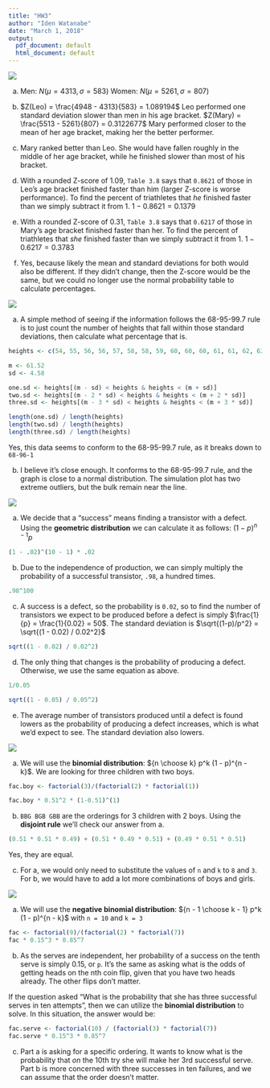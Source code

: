 ```yaml
---
title: "HW3"
author: "Iden Watanabe"
date: "March 1, 2018"
output:
  pdf_document: default
  html_document: default
---
```


![](D:/Grad School/2018 Spring/DATA 606/hw_img/3_4.png)

(a) Men: $N(\mu = 4313, \sigma = 583)$
    Women: $N(\mu = 5261, \sigma = 807)$
    
(b) $Z(Leo) = \frac{4948 - 4313}{583} = 1.089194$
    Leo performed one standard deviation slower than men in his age bracket.
    $Z(Mary) = \frac{5513 - 5261}{807} = 0.3122677$
    Mary performed closer to the mean of her age bracket, making her the better performer.
    
(c) Mary ranked better than Leo.  She would have fallen roughly in the middle of her age bracket, while he finished slower than most of his bracket.

(d) With a rounded Z-score of 1.09, `Table 3.8` says that `0.8621` of those in Leo's age bracket finished faster than him (larger Z-score is worse performance).  To find the percent of triathletes that *he* finished faster than we simply subtract it from 1.  $1 - 0.8621 = 0.1379$

(e) With a rounded Z-score of 0.31, `Table 3.8` says that `0.6217` of those in Mary's age bracket finished faster than her.  To find the percent of triathletes that *she* finished faster than we simply subtract it from 1.  $1 - 0.6217 = 0.3783$

(f) Yes, because likely the mean and standard deviations for both would also be different.  If they didn't change, then the Z-score would be the same, but we could no longer use the normal probability table to calculate percentages.

![](D:/Grad School/2018 Spring/DATA 606/hw_img/3_18.png)

(a) A simple method of seeing if the information follows the 68-95-99.7 rule is to just count the number of heights that fall within those standard deviations, then calculate what percentage that is.

```r
heights <- c(54, 55, 56, 56, 57, 58, 58, 59, 60, 60, 60, 61, 61, 62, 62, 63, 63, 63, 64, 65, 65, 67, 67, 69, 73)

m <- 61.52
sd <- 4.58

one.sd <- heights[(m - sd) < heights & heights < (m + sd)]
two.sd <- heights[(m - 2 * sd) < heights & heights < (m + 2 * sd)]
three.sd <- heights[(m - 3 * sd) < heights & heights < (m + 3 * sd)]

length(one.sd) / length(heights)
length(two.sd) / length(heights)
length(three.sd) / length(heights)
```

Yes, this data seems to conform to the 68-95-99.7 rule, as it breaks down to `68-96-1`

(b) I believe it's close enough.  It conforms to the 68-95-99.7 rule, and the graph is close to a normal distribution.  The simulation plot has two extreme outliers, but the bulk remain near the line.


![](D:/Grad School/2018 Spring/DATA 606/hw_img/3_22.png)

(a) We decide that a "success" means finding a transistor with a defect.  Using the **geometric distribution** we can calculate it as follows: $(1 - p)^{n-1}p$

```r
(1 - .02)^(10 - 1) * .02
```

(b) Due to the independence of production, we can simply multiply the probability of a successful transistor, `.98`, a hundred times.

```r
.98^100
```

(c) A success is a defect, so the probability is `0.02`, so to find the number of transistors we expect to be produced before a defect is simply $\frac{1}{p} = \frac{1}{0.02} = 50$.  The standard deviation is $\sqrt{(1-p)/p^2} = \sqrt{(1 - 0.02) / 0.02^2}$

```r
sqrt((1 - 0.02) / 0.02^2)
```

(d) The only thing that changes is the probability of producing a defect.  Otherwise, we use the same equation as above.

```r
1/0.05

sqrt((1 - 0.05) / 0.05^2)
```

(e) The average number of transistors produced until a defect is found lowers as the probability of producing a defect increases, which is what we'd expect to see.  The standard deviation also lowers.


![](D:/Grad School/2018 Spring/DATA 606/hw_img/3_38.png)

(a) We will use the **binomial distribution**: ${n \choose k} p^k (1 - p)^{n - k}$.  We are looking for three children with two boys.

```r
fac.boy <- factorial(3)/(factorial(2) * factorial(1))

fac.boy * 0.51^2 * (1-0.51)^(1)
```

(b) `BBG BGB GBB` are the orderings for 3 children with 2 boys.  Using the **disjoint rule** we'll check our answer from a.

```r
(0.51 * 0.51 * 0.49) + (0.51 * 0.49 * 0.51) + (0.49 * 0.51 * 0.51)
```

Yes, they are equal.

(c)  For a, we would only need to substitute the values of `n` and `k` to `8` and `3`.  For b, we would have to add a lot more combinations of boys and girls.


![](D:/Grad School/2018 Spring/DATA 606/hw_img/3_42.png)

(a) We will use the **negative binomial distribution**: ${n - 1 \choose k - 1} p^k (1 - p)^{n - k}$ with `n = 10` and `k = 3`

```r
fac <- factorial(9)/(factorial(2) * factorial(7))
fac * 0.15^3 * 0.85^7
```

(b) As the serves are independent, her probability of a success on the tenth serve is simply 0.15, or `p`.  It's the same as asking what is the odds of getting heads on the nth coin flip, given that you have two heads already.  The other flips don't matter.

If the question asked "What is the probability that she has three successful serves in ten attempts", then we can utilize the **binomial distribution** to solve.  In this situation, the answer would be:

```r
fac.serve <- factorial(10) / (factorial(3) * factorial(7))
fac.serve * 0.15^3 * 0.85^7
```

(c) Part a is asking for a specific ordering.  It wants to know what is the probability that *on* the 10th try she will make her 3rd successful serve.  Part b is more concerned with three successes in ten failures, and we can assume that the order doesn't matter.